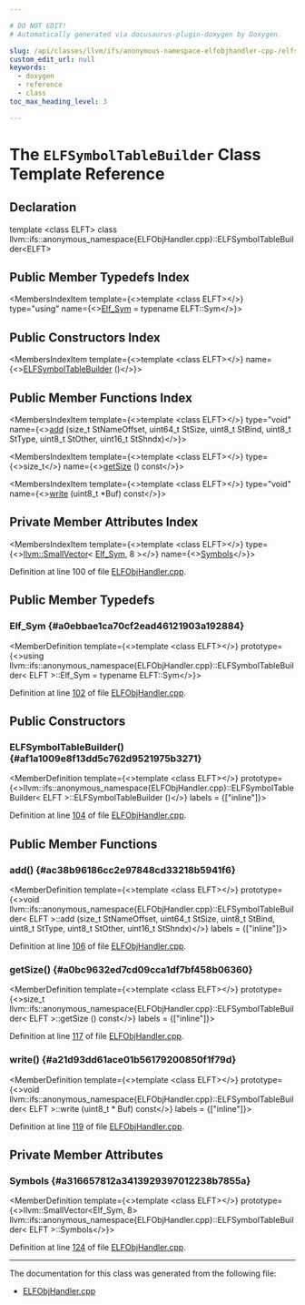 ```yaml
---

# DO NOT EDIT!
# Automatically generated via docusaurus-plugin-doxygen by Doxygen.

slug: /api/classes/llvm/ifs/anonymous-namespace-elfobjhandler-cpp-/elfsymboltablebuilder
custom_edit_url: null
keywords:
  - doxygen
  - reference
  - class
toc_max_heading_level: 3

---
```





# The `ELFSymbolTableBuilder` Class Template Reference

<DoxygenPage pluginConfig={pluginConfig}>



## Declaration

<CodeBlock>template &lt;class ELFT&gt;
class llvm::ifs::anonymous_namespace{ELFObjHandler.cpp}::ELFSymbolTableBuilder&lt;ELFT&gt;</CodeBlock>

## Public Member Typedefs Index

<MembersIndex>

<MembersIndexItem
  template={<>template &lt;class ELFT&gt;</>}
  type="using"
  name={<><a href="#a0ebbae1ca70cf2ead46121903a192884">Elf&#95;Sym</a> = typename ELFT::Sym</>}>
</MembersIndexItem>

</MembersIndex>

## Public Constructors Index

<MembersIndex>

<MembersIndexItem
  template={<>template &lt;class ELFT&gt;</>}
  name={<><a href="#af1a1009e8f13dd5c762d9521975b3271">ELFSymbolTableBuilder</a> ()</>}>
</MembersIndexItem>

</MembersIndex>

## Public Member Functions Index

<MembersIndex>

<MembersIndexItem
  template={<>template &lt;class ELFT&gt;</>}
  type="void"
  name={<><a href="#ac38b96186cc2e97848cd33218b5941f6">add</a> (size&#95;t StNameOffset, uint64&#95;t StSize, uint8&#95;t StBind, uint8&#95;t StType, uint8&#95;t StOther, uint16&#95;t StShndx)</>}>
</MembersIndexItem>

<MembersIndexItem
  template={<>template &lt;class ELFT&gt;</>}
  type={<>size&#95;t</>}
  name={<><a href="#a0bc9632ed7cd09cca1df7bf458b06360">getSize</a> () const</>}>
</MembersIndexItem>

<MembersIndexItem
  template={<>template &lt;class ELFT&gt;</>}
  type="void"
  name={<><a href="#a21d93dd61ace01b56179200850f1f79d">write</a> (uint8&#95;t &#42;Buf) const</>}>
</MembersIndexItem>

</MembersIndex>

## Private Member Attributes Index

<MembersIndex>

<MembersIndexItem
  template={<>template &lt;class ELFT&gt;</>}
  type={<><a href="/docs/api/classes/llvm/smallvector">llvm::SmallVector</a>&lt; <a href="#a0ebbae1ca70cf2ead46121903a192884">Elf&#95;Sym</a>, 8 &gt;</>}
  name={<><a href="#a316657812a3413929397012238b7855a">Symbols</a></>}>
</MembersIndexItem>

</MembersIndex>


Definition at line 100 of file <a href="/docs/api/files/lib/lib/interfacestub/elfobjhandler-cpp">ELFObjHandler.cpp</a>.

<SectionDefinition>

## Public Member Typedefs

### Elf&#95;Sym {#a0ebbae1ca70cf2ead46121903a192884}

<MemberDefinition
  template={<>template &lt;class ELFT&gt;</>}
  prototype={<>using llvm::ifs::anonymous&#95;namespace&#123;ELFObjHandler.cpp&#125;::ELFSymbolTableBuilder&lt; ELFT &gt;::Elf&#95;Sym =  typename ELFT::Sym</>}>

Definition at line <a href="/docs/api/files/lib/lib/interfacestub/elfobjhandler-cpp/#l00102">102</a> of file <a href="/docs/api/files/lib/lib/interfacestub/elfobjhandler-cpp">ELFObjHandler.cpp</a>.
</MemberDefinition>

</SectionDefinition>

<SectionDefinition>

## Public Constructors

### ELFSymbolTableBuilder() {#af1a1009e8f13dd5c762d9521975b3271}

<MemberDefinition
  template={<>template &lt;class ELFT&gt;</>}
  prototype={<>llvm::ifs::anonymous&#95;namespace&#123;ELFObjHandler.cpp&#125;::ELFSymbolTableBuilder&lt; ELFT &gt;::ELFSymbolTableBuilder ()</>}
  labels = {["inline"]}>

Definition at line <a href="/docs/api/files/lib/lib/interfacestub/elfobjhandler-cpp/#l00104">104</a> of file <a href="/docs/api/files/lib/lib/interfacestub/elfobjhandler-cpp">ELFObjHandler.cpp</a>.
</MemberDefinition>

</SectionDefinition>

<SectionDefinition>

## Public Member Functions

### add() {#ac38b96186cc2e97848cd33218b5941f6}

<MemberDefinition
  template={<>template &lt;class ELFT&gt;</>}
  prototype={<>void llvm::ifs::anonymous&#95;namespace&#123;ELFObjHandler.cpp&#125;::ELFSymbolTableBuilder&lt; ELFT &gt;::add (size&#95;t StNameOffset, uint64&#95;t StSize, uint8&#95;t StBind, uint8&#95;t StType, uint8&#95;t StOther, uint16&#95;t StShndx)</>}
  labels = {["inline"]}>

Definition at line <a href="/docs/api/files/lib/lib/interfacestub/elfobjhandler-cpp/#l00106">106</a> of file <a href="/docs/api/files/lib/lib/interfacestub/elfobjhandler-cpp">ELFObjHandler.cpp</a>.
</MemberDefinition>

### getSize() {#a0bc9632ed7cd09cca1df7bf458b06360}

<MemberDefinition
  template={<>template &lt;class ELFT&gt;</>}
  prototype={<>size&#95;t llvm::ifs::anonymous&#95;namespace&#123;ELFObjHandler.cpp&#125;::ELFSymbolTableBuilder&lt; ELFT &gt;::getSize () const</>}
  labels = {["inline"]}>

Definition at line <a href="/docs/api/files/lib/lib/interfacestub/elfobjhandler-cpp/#l00117">117</a> of file <a href="/docs/api/files/lib/lib/interfacestub/elfobjhandler-cpp">ELFObjHandler.cpp</a>.
</MemberDefinition>

### write() {#a21d93dd61ace01b56179200850f1f79d}

<MemberDefinition
  template={<>template &lt;class ELFT&gt;</>}
  prototype={<>void llvm::ifs::anonymous&#95;namespace&#123;ELFObjHandler.cpp&#125;::ELFSymbolTableBuilder&lt; ELFT &gt;::write (uint8&#95;t &#42; Buf) const</>}
  labels = {["inline"]}>

Definition at line <a href="/docs/api/files/lib/lib/interfacestub/elfobjhandler-cpp/#l00119">119</a> of file <a href="/docs/api/files/lib/lib/interfacestub/elfobjhandler-cpp">ELFObjHandler.cpp</a>.
</MemberDefinition>

</SectionDefinition>

<SectionDefinition>

## Private Member Attributes

### Symbols {#a316657812a3413929397012238b7855a}

<MemberDefinition
  template={<>template &lt;class ELFT&gt;</>}
  prototype={<>llvm::SmallVector&lt;Elf&#95;Sym, 8&gt; llvm::ifs::anonymous&#95;namespace&#123;ELFObjHandler.cpp&#125;::ELFSymbolTableBuilder&lt; ELFT &gt;::Symbols</>}>

Definition at line <a href="/docs/api/files/lib/lib/interfacestub/elfobjhandler-cpp/#l00124">124</a> of file <a href="/docs/api/files/lib/lib/interfacestub/elfobjhandler-cpp">ELFObjHandler.cpp</a>.
</MemberDefinition>

</SectionDefinition>

<hr/>

The documentation for this class was generated from the following file:

<ul>
<li><a href="/docs/api/files/lib/lib/interfacestub/elfobjhandler-cpp">ELFObjHandler.cpp</a></li>
</ul>

</DoxygenPage>
